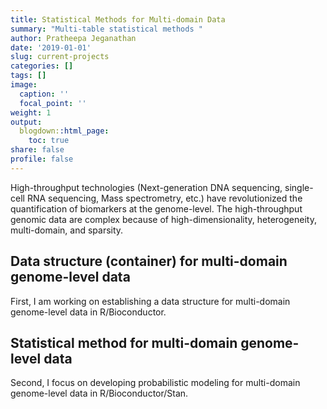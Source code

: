 ```yaml
---
title: Statistical Methods for Multi-domain Data
summary: "Multi-table statistical methods "
author: Pratheepa Jeganathan
date: '2019-01-01'
slug: current-projects
categories: []
tags: []
image:
  caption: ''
  focal_point: ''
weight: 1
output:
  blogdown::html_page:
    toc: true
share: false
profile: false
---
```



High-throughput technologies (Next-generation DNA sequencing, single-cell RNA sequencing, Mass spectrometry, etc.) have revolutionized the quantification of biomarkers at the genome-level. The high-throughput genomic data are complex because of high-dimensionality, heterogeneity, multi-domain, and sparsity.


##  Data structure (container) for multi-domain genome-level data

First, I am working on establishing a data structure for multi-domain genome-level data in R/Bioconductor. 

##  Statistical method for multi-domain genome-level data

Second, I focus on developing probabilistic modeling for multi-domain genome-level data in R/Bioconductor/Stan.
